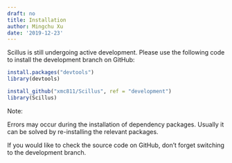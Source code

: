 ```yaml
---
draft: no
title: Installation
author: Mingchu Xu
date: '2019-12-23'
---
```


Scillus is still undergoing active development. Please use the following code to install the development branch on GitHub:

```r
install.packages("devtools")
library(devtools)

install_github("xmc811/Scillus", ref = "development")
library(Scillus)
```

Note:

Errors may occur during the installation of dependency packages. Usually it can be solved by re-installing the relevant packages.

If you would like to check the source code on GitHub, don't forget switching to the development branch.